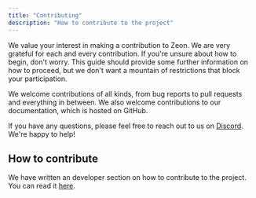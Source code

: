 ```yaml
---
title: "Contributing"
description: "How to contribute to the project"
---
```


We value your interest in making a contribution to Zeon. We are very grateful for each and every contribution. If you're unsure about how to begin, don't worry. This guide should provide some further information on how to proceed, but we don't want a mountain of restrictions that block your participation.

We welcome contributions of all kinds, from bug reports to pull requests and everything in between. We also welcome contributions to our documentation, which is hosted on GitHub. 

If you have any questions, please feel free to reach out to us on [Discord](https://discord.gg/PvPxhHAX). We're happy to help!

## How to contribute

We have written an developer section on how to contribute to the project. You can read it [here](/gettingstarted/devnotes/workflow).
